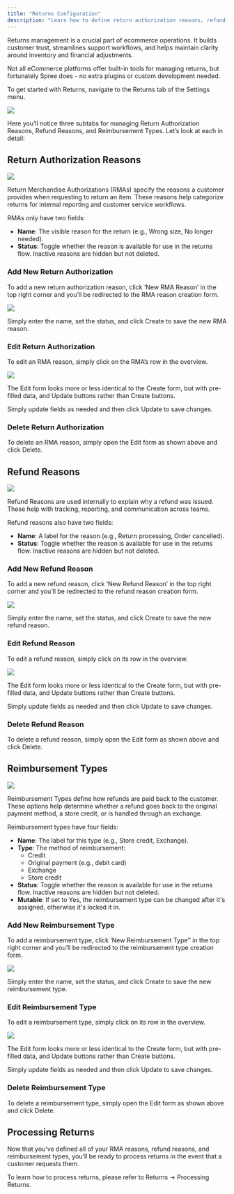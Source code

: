 ```yaml
---
title: "Returns Configuration"
description: "Learn how to define return authorization reasons, refund reasons, and reimbursement types."
---
```


Returns management is a crucial part of ecommerce operations. It builds customer trust, streamlines support workflows, and helps maintain clarity around inventory and financial adjustments.

Not all eCommerce platforms offer built-in tools for managing returns, but fortunately Spree does - no extra plugins or custom development needed.

To get started with Returns, navigate to the Returns tab of the Settings menu.

![](/images/user/settings/returns-configuration/1.returns.png)

Here you’ll notice three subtabs for managing Return Authorization Reasons, Refund Reasons, and Reimbursement Types. Let’s look at each in detail:

## Return Authorization Reasons

![](/images/user/settings/returns-configuration/2.return_authorizations.png)

Return Merchandise Authorizations (RMAs) specify the reasons a customer provides when requesting to return an item. These reasons help categorize returns for internal reporting and customer service workflows.

RMAs only have two fields:

- **Name**: The visible reason for the return (e.g., Wrong size, No longer needed).
- **Status**: Toggle whether the reason is available for use in the returns flow. Inactive reasons are hidden but not deleted.

### Add New Return Authorization

To add a new return authorization reason, click ‘New RMA Reason’ in the top right corner and you’ll be redirected to the RMA reason creation form.

![](/images/user/settings/returns-configuration/3.new_rma.png)

Simply enter the name, set the status, and click Create to save the new RMA reason.

### Edit Return Authorization

To edit an RMA reason, simply click on the RMA’s row in the overview.

![](/images/user/settings/returns-configuration/4.edit_rma.png)

The Edit form looks more or less identical to the Create form, but with pre-filled data, and Update buttons rather than Create buttons.

Simply update fields as needed and then click Update to save changes.

### Delete Return Authorization

To delete an RMA reason, simply open the Edit form as shown above and click Delete.

## Refund Reasons

![](/images/user/settings/returns-configuration/5.refund_reasons.png)

Refund Reasons are used internally to explain why a refund was issued. These help with tracking, reporting, and communication across teams.

Refund reasons also have two fields:

- **Name**: A label for the reason (e.g., Return processing, Order cancelled).
- **Status**: Toggle whether the reason is available for use in the returns flow. Inactive reasons are hidden but not deleted.

### Add New Refund Reason

To add a new refund reason, click ‘New Refund Reason’ in the top right corner and you’ll be redirected to the refund reason creation form.

![](/images/user/settings/returns-configuration/6.new_refund_reason.png)

Simply enter the name, set the status, and click Create to save the new refund reason.

### Edit Refund Reason

To edit a refund reason, simply click on its row in the overview.

![](/images/user/settings/returns-configuration/7.edit_refund_reason.png)

The Edit form looks more or less identical to the Create form, but with pre-filled data, and Update buttons rather than Create buttons.

Simply update fields as needed and then click Update to save changes.

### Delete Refund Reason

To delete a refund reason, simply open the Edit form as shown above and click Delete.

## Reimbursement Types

![](/images/user/settings/returns-configuration/8.reimbursement_types.png)

Reimbursement Types define how refunds are paid back to the customer. These options help determine whether a refund goes back to the original payment method, a store credit, or is handled through an exchange.

Reimbursement types have four fields:

- **Name**: The label for this type (e.g., Store credit, Exchange).
- **Type**: The method of reimbursement:
  - Credit
  - Original payment (e.g., debit card)
  - Exchange
  - Store credit
- **Status**: Toggle whether the reason is available for use in the returns flow. Inactive reasons are hidden but not deleted.
- **Mutable**: If set to Yes, the reimbursement type can be changed after it's assigned, otherwise it's locked it in.

### Add New Reimbursement Type

To add a reimbursement type, click ‘New Reimbursement Type’’ in the top right corner and you’ll be redirected to the reimbursement type creation form.

![](/images/user/settings/returns-configuration/9.new_reimbursement.png)

Simply enter the name, set the status, and click Create to save the new reimbursement type.

### Edit Reimbursement Type

To edit a reimbursement type, simply click on its row in the overview.

![](/images/user/settings/returns-configuration/10.edit_reimbursement.png)

The Edit form looks more or less identical to the Create form, but with pre-filled data, and Update buttons rather than Create buttons.

Simply update fields as needed and then click Update to save changes.

### Delete Reimbursement Type

To delete a reimbursement type, simply open the Edit form as shown above and click Delete.

## Processing Returns

Now that you’ve defined all of your RMA reasons, refund reasons, and reimbursement types, you’ll be ready to process returns in the event that a customer requests them.

To learn how to process returns, please refer to Returns → Processing Returns.